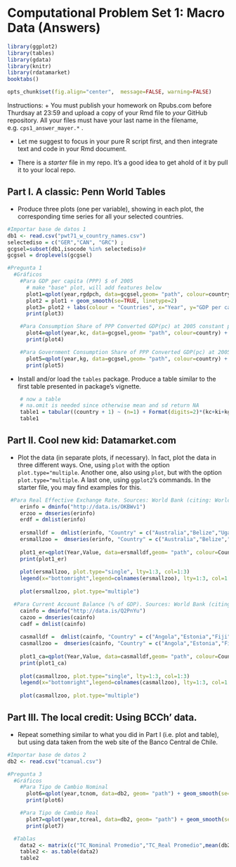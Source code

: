 Computational Problem Set 1: Macro Data (Answers)
========================================================


```r
library(ggplot2)
library(tables)
library(gdata)
library(knitr)
library(rdatamarket)
booktabs()

opts_chunk$set(fig.align="center",  message=FALSE, warning=FALSE)
```

Instructions: 
+ You must publish your homework on Rpubs.com before Thurdsay at 23:59 and upload a copy of your Rmd file to *your* GitHub repository. All your files must have your last name in the filename, e.g. `cps1_answer_mayer.*` .

+ Let me suggest to focus in your pure R script first, and then integrate text and code in your Rmd document.

+ There is a *starter* file in my repo. It's a good idea to get ahold of it by pull it to your local repo.

## Part I. A classic: Penn World Tables

+ Produce three plots (one per variable), showing in each plot, the corresponding time series for all your selected countries. 

```r
#Importar base de datos 1
db1 <- read.csv("pwt71_w_country_names.csv")
selectediso = c("GER","CAN", "GRC") ;
gcgsel=subset(db1,isocode %in% selectediso)# 
gcgsel = droplevels(gcgsel) 

#Pregunta 1
  #Gráficos
    #Para GDP per capita (PPP) $ of 2005
      # make "base" plot, will add features below
      plot1=qplot(year,rgdpch, data=gcgsel,geom= "path", colour=country)
      plot2 = plot1 + geom_smooth(se=TRUE, linetype=2)
      plot3= plot2 + labs(colour = "Countries", x="Year", y="GDP per capita (PPP), $ of 2005")
      print(plot3)

    #Para Consumption Share of PPP Converted GDP(pc) at 2005 constant prices [rgdpl]
      plot4=qplot(year,kc, data=gcgsel,geom= "path", colour=country) + geom_smooth(se=TRUE, linetype=2) + labs(colour = "Countries", x="Year", y="Consumption Share of PPP Converted GDP(pc) 2005")
      print(plot4) 

    #Para Government Consumption Share of PPP Converted GDP(pc) at 2005 constant prices [rgdpl]
      plot5=qplot(year,kg, data=gcgsel,geom= "path", colour=country) + geom_smooth(se=TRUE, linetype=2) + labs(colour = "Countries", x="Year", y="Government Consumption Share of PPP Converted GDP(pc) 2005")
      print(plot5)
```

+ Install and/or load the `tables` package. Produce a table similar to 
the first table presented in package's vignette. 

```r
    # now a table
    # na.omit is needed since otherwise mean and sd return NA
    table1 = tabular((country + 1) ~ (n=1) + Format(digits=2)*(kc+ki+kg+openk) * (mean+sd), data=na.omit(gcgsel))
    table1
```

## Part II. Cool new kid: Datamarket.com

+ Plot the data (in separate plots, if necessary). In fact, plot the data in three different ways. One, using `plot` with the option `plot.type="multiple`. Another one, also using `plot`, but with the option `plot.type="multiple`. A last one, using `ggplot2`'s commands. In the starter file, you may find examples for this.

```r
 #Para Real Effective Exchange Rate. Sources: World Bank (citing: World Bank staff calculations based on Datastream and IMF International Finance Statistics data.)
    erinfo = dminfo("http://data.is/OKBWv1")
    erzoo = dmseries(erinfo)
    erdf = dmlist(erinfo)
    
    ersmalldf =  dmlist(erinfo, "Country" = c("Australia","Belize","Uganda"))
    ersmallzoo =  dmseries(erinfo, "Country" = c("Australia","Belize","Uganda"))
    
    plot1_er=qplot(Year,Value, data=ersmalldf,geom= "path", colour=Country)
    print(plot1_er)
    
    plot(ersmallzoo, plot.type="single", lty=1:3, col=1:3)
    legend(x="bottomright",legend=colnames(ersmallzoo), lty=1:3, col=1:3)
    
    plot(ersmallzoo, plot.type="multiple")

  #Para Current Account Balance (% of GDP). Sources: World Bank (citing: International Monetary Fund, Balance of Payments Statistics Yearbook and data files, and World Bank and OECD GDP estimates.)
    cainfo = dminfo("http://data.is/Q2PnYu")
    cazoo = dmseries(cainfo)
    cadf = dmlist(cainfo)
    
    casmalldf =  dmlist(cainfo, "Country" = c("Angola","Estonia","Fiji"))
    casmallzoo =  dmseries(cainfo, "Country" = c("Angola","Estonia","Fiji"))
    
    plot1_ca=qplot(Year,Value, data=casmalldf,geom= "path", colour=Country)
    print(plot1_ca)
    
    plot(casmallzoo, plot.type="single", lty=1:3, col=1:3)
    legend(x="bottomright",legend=colnames(casmallzoo), lty=1:3, col=1:3)
    
    plot(casmallzoo, plot.type="multiple")
```

## Part III. The local credit: Using BCCh' data.

+ Repeat something similar to what you did in Part I (i.e. plot and table), but using data taken from the web site of the Banco Central de Chile.

```r
#Importar base de datos 2
db2 <- read.csv("tcanual.csv")

#Pregunta 3
  #Gráficos
    #Para Tipo de Cambio Nominal 
      plot6=qplot(year,tcnom, data=db2, geom= "path") + geom_smooth(se=TRUE, linetype=2) + labs(x="Año", y="Tipo de Cambio Nominal (dólar observado $/USD)")
      print(plot6)

    #Para Tipo de Cambio Real
      plot7=qplot(year,tcreal, data=db2, geom= "path") + geom_smooth(se=TRUE, linetype=2) + labs(x="Year", y="Tipo de Cambio Real (índice 1986=100)")
      print(plot7)

  #Tablas
    data2 <- matrix(c("TC_Nominal Promedio","TC_Real Promedio",mean(db2$tcnom),mean(db2$tcreal)),ncol=2,byrow=TRUE)
    table2 <- as.table(data2)
    table2
```




